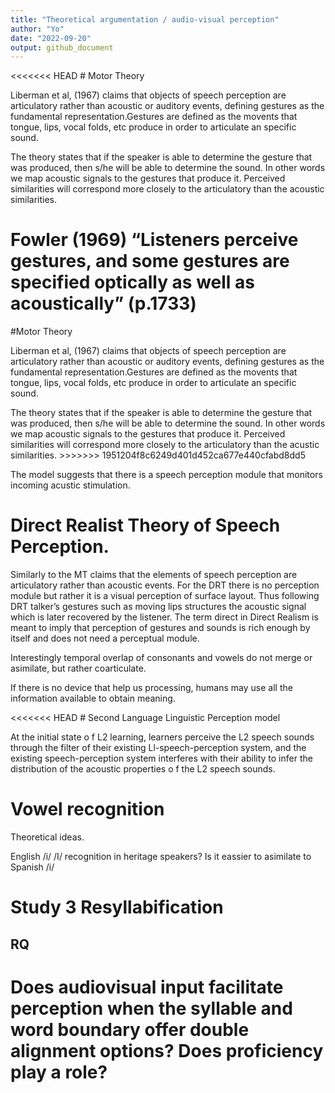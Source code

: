 ```yaml
---
title: "Theoretical argumentation / audio-visual perception"
author: "Yo"
date: "2022-09-20"
output: github_document
---
```

<<<<<<< HEAD
# Motor Theory

Liberman et al, (1967) claims that objects of speech perception are articulatory rather than acoustic or auditory events, defining gestures as the fundamental representation.Gestures are defined as the movents that tongue, lips, vocal folds, etc produce in order to articulate an specific sound. 

The theory states that if the speaker is able to determine the gesture that was produced, then s/he will be able to determine the sound. In other words we map acoustic signals to the gestures that produce it. Perceived similarities will correspond more closely to the articulatory than the acoustic similarities. 

Fowler (1969) "Listeners perceive gestures, and some gestures are specified optically as well as acoustically" (p.1733)
=======
#Motor Theory

Liberman et al, (1967) claims that objects of speech perception are articulatory rather than acoustic or auditory events, defining gestures as the fundamental representation.Gestures are defined as the movents that tongue, lips, vocal folds, etc produce in order to articulate an specific sound. 

The theory states that if the speaker is able to determine the gesture that was produced, then s/he will be able to determine the sound. In other words we map acoustic signals to the gestures that produce it. Perceived similarities will correspond more closely to the articulatory than the acustic similarities. 
>>>>>>> 1951204f8c6249d401d452ca677e440cfabd8dd5

The model suggests that there is a speech perception module that monitors incoming acustic stimulation. 

# Direct Realist Theory of Speech Perception. 

Similarly to the MT claims that the elements of speech perception are articulatory rather than acoustic events. For the DRT there is no perception module but rather it is a visual perception of surface layout. Thus following DRT talker's gestures such as moving lips structures the acoustic signal which is later recovered by the listener. The term direct in Direct Realism is meant to imply that perception of gestures and sounds is rich enough by itself and does not need a perceptual module. 

Interestingly temporal overlap of consonants and vowels do not merge or asimilate, but rather coarticulate. 



If there is no device that help us processing, humans may use all the information available to obtain meaning. 


<<<<<<< HEAD
# Second Language Linguistic Perception model

At the initial state o f L2 learning, learners perceive the L2 speech sounds through the filter of their existing Ll-speech-perception system, and the existing speech-perception system interferes with their ability to infer the distribution of the acoustic properties o f the L2 speech sounds.


# Vowel recognition 

Theoretical ideas. 

English /i/ /I/ recognition in heritage speakers? Is it eassier to asimilate to Spanish /i/




# Study 3 Resyllabification 

## RQ 

Does audiovisual input facilitate perception when the syllable and word boundary offer double alignment options? Does proficiency play a role? 
=======













